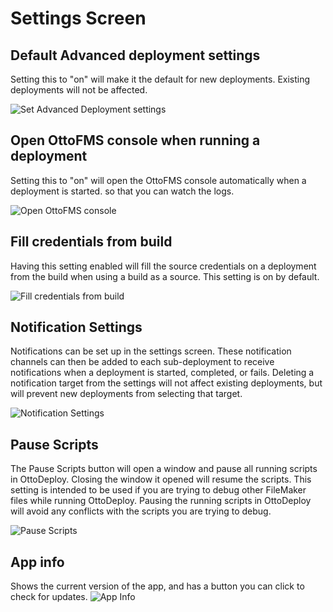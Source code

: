 # Settings Screen

## Default Advanced deployment settings

Setting this to "on" will make it the default for new deployments. Existing deployments will not be affected.

![Set Advanced Deployment settings](/img/ottodeploy/settings/advanced-settings-default.png)

## Open OttoFMS console when running a deployment

Setting this to "on" will open the OttoFMS console automatically when a deployment is started. so that you can watch the logs.

![Open OttoFMS console](/img/ottodeploy/settings/open-ottofms-console.png)

## Fill credentials from build

Having this setting enabled will fill the source credentials on a deployment from the build when using a build as a source. This setting is on by default.

![Fill credentials from build](/img/ottodeploy/settings/fill-credentials-from-build.png)

## Notification Settings

Notifications can be set up in the settings screen. These notification channels can then be added to each sub-deployment to receive notifications when a deployment is started, completed, or fails. Deleting a notification target from the settings will not affect existing deployments, but will prevent new deployments from selecting that target.

![Notification Settings](/img/ottodeploy/settings/notification-settings.png)

## Pause Scripts

The Pause Scripts button will open a window and pause all running scripts in OttoDeploy. Closing the window it opened will resume the scripts. This setting is intended to be used if you are trying to debug other FileMaker files while running OttoDeploy. Pausing the running scripts in OttoDeploy will avoid any conflicts with the scripts you are trying to debug.

![Pause Scripts](/img/ottodeploy/settings/pause-scripts.png)

## App info

Shows the current version of the app, and has a button you can click to check for updates.
![App Info](/img/ottodeploy/settings/appinfo.png)

